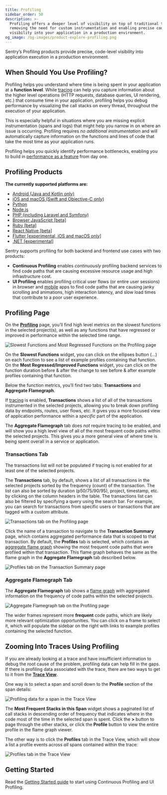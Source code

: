 ```yaml
---
title: Profiling
sidebar_order: 50
description: >-
  Profiling offers a deeper level of visibility on top of traditional tracing,
  removing the need for custom instrumentation and enabling precise code-level
  visibility into your application in a production environment.
og_image: /og-images/product-explore-profiling.png
---
```


Sentry’s Profiling products provide precise, code-level visibility into application execution in a production environment.

## When Should You Use Profiling?

Profiling helps you understand where time is being spent in your application at a **function level**. While [tracing](/concepts/key-terms/tracing/) can help you capture information about the higher level operations (HTTP requests, database queries, UI rendering, etc.) that consume time in your application, profiling helps you debug performance by visualizing the call stacks on every thread, throughout the execution of your application.

This is especially helpful in situations where you are missing explicit instrumentation (spans and logs) that might help you narrow in on where an issue is occurring. Profiling requires *no additional instrumentation* and will automatically capture information on the functions and lines of code that take the most time as your application runs.

Profiling helps you quickly identify performance bottlenecks, enabling you to build in [performance as a feature](https://blog.codinghorror.com/performance-is-a-feature/) from day one.

## Profiling Products

<Alert>

**The currently supported platforms are:**

- [Android (Java and Kotlin only)](/platforms/android/profiling/)
- [iOS and macOS (Swift and Objective-C only)](/platforms/apple/profiling/)
- [Python](/platforms/python/profiling/)
- [Node.js](/platforms/javascript/guides/node/profiling/)
- [PHP (including Laravel and Symfony)](/platforms/php/profiling/)
- [Browser JavaScript [beta]](/platforms/javascript/profiling/)
- [Ruby [beta]](/platforms/ruby/profiling/)
- [React Native [beta]](/platforms/react-native/profiling/)
- [Flutter [experimental, iOS and macOS only]](/platforms/dart/guides/flutter/profiling/)
- [.NET [experimental]](/platforms/dotnet/profiling/)

</Alert>

Sentry supports profiling for both backend and frontend use cases with two products:
* **Continuous Profiling** enables *continuously* profiling backend services to find code paths that are causing excessive resource usage and high infrastructure cost.
* **UI Profiling** enables profiling critical user flows (or entire user sessions) in browser and [mobile](/product/explore/profiling/mobile-app-profiling/) apps to find code paths that are causing janky scrolling and animations, high interaction latency, and slow load times that contribute to a poor user experience.


## Profiling Page

On the [**Profiling**](https://sentry.io/orgredirect/organizations/:orgslug/profiling/) page, you’ll find high level metrics on the slowest functions in the selected project(s), as well as any functions that have regressed or improved in performance within the selected time range.

![Slowest Functions and Most Regressed Functions on the Profiling page](./img/profiling-page-functions.png)

On the **Slowest Functions** widget, you can click on the ellipses button (...) on each function to see a list of example profiles containing that function. On the **Most Regressed/Improved Functions** widget, you can click on the function duration before & after the change to see before & after example profiles containing that function.

Below the function metrics, you’ll find two tabs: **Transactions** and **Aggregate Flamegraph**.

If [tracing](/concepts/key-terms/tracing/) is enabled, **Transactions** shows a list of all of the transactions instrumented in the selected projects, allowing you to break down profiling data by endpoints, routes, user flows, etc. It gives you a more focused view of application performance within a *specific* part of the application.

The **Aggregate Flamegraph** tab does _not_ require tracing to be enabled, and will show you a high level view of all of the most frequent code paths within the selected projects. This gives you a more general view of where time is being spent overall in a service or application.

### Transactions Tab
<Alert>
The transactions list will not be populated if tracing is not enabled for at least one of the selected projects.
</Alert>

The **Transactions** tab, by default, shows a list of all transactions in the selected projects sorted by the frequency (count) of the transaction. The list can also be sorted by duration (p50/75/90/95), project, timestamp, etc. by clicking on the column headers in the table. The transactions list can also be filtered by specifying a query using the search bar. For example, you can search for transactions from specific users or transactions that are tagged with a custom attribute.

![Transactions tab on the Profiling page](./img/profiling-page-transactions.png)

Click the name of a transaction to navigate to the **Transaction Summary** page, which contains aggregated performance data that is scoped to that transaction. By default, the **Profiles** tab is selected, which contains an [aggregate flame graph](/product/explore/profiling/flame-charts-graphs) showing the most frequent code paths that were profiled within that transaction. This flame graph behaves the same as the flame graph in the **Aggregate Flamegraph** tab described below.

![Profiles tab on the Transaction Summary page](./img/transaction-summary-profiles.png)


### Aggregate Flamegraph Tab

The **Aggregate Flamegraph** tab shows a [flame graph](/product/explore/profiling/flame-charts-graphs) with aggregated information on the frequency of code paths within the selected projects.

![Aggregate Flamegraph tab on the Profiling page](./img/profiling-page-aggregate-flamegraph.png)

The wider frames represent more **frequent** code paths, which are likely more relevant optimization opportunities. You can click on a frame to select it, which will populate the sidebar on the right with links to example profiles containing the selected function.

## Zooming Into Traces Using Profiling

If you are already looking at a trace and have insufficient information to debug the root cause of the problem, profiling data can help fill in the gaps. If there is profiling data associated with the trace, there are two ways to get to it from the [**Trace View**](/concepts/key-terms/tracing/trace-view/).

One way is to select a span and scroll down to the **Profile** section of the span details:

![Profiling data for a span in the Trace View](./img/trace-view-span-profile.png)

The **Most Frequent Stacks in this Span** widget shows a paginated list of call stacks in descending order of frequency that indicates where in the code most of the time in the selected span is spent. Click the **>** button to page through the other stacks, or click the **Profile** button to view the entire profile in the flame graph viewer.

The other way is to click the **Profiles** tab in the Trace View, which will show a list a profile events across *all* spans contained within the trace:

![Profiles tab in the Trace View](./img/trace-view-profiles.png)

## Getting Started

Read the [Getting Started guide](/product/explore/profiling/getting-started) to start using Continuous Profiling and UI Profiling.

<PageGrid />
